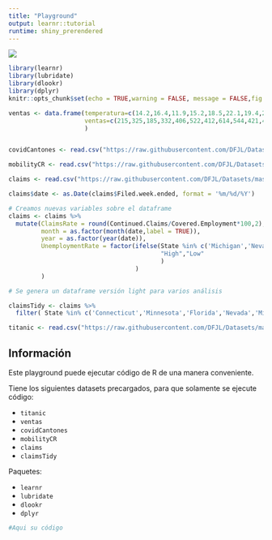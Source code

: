```yaml
---
title: "Playground"
output: learnr::tutorial
runtime: shiny_prerendered
---
```


![](images/logo.png)

```r

library(learnr)
library(lubridate)
library(dlookr)
library(dplyr)
knitr::opts_chunk$set(echo = TRUE,warning = FALSE, message = FALSE,fig.width =10 , fig.height = 8)

ventas <- data.frame(temperatura=c(14.2,16.4,11.9,15.2,18.5,22.1,19.4,25.1,23.4,18.1,22.6,17.2),
                     ventas=c(215,325,185,332,406,522,412,614,544,421,445,408)
                     )


covidCantones <- read.csv("https://raw.githubusercontent.com/DFJL/Datasets/master/covidCantones.csv",sep= ";")

mobilityCR <- read.csv("https://raw.githubusercontent.com/DFJL/Datasets/master/mobilityCR.csv",sep= ";") 

claims <- read.csv("https://raw.githubusercontent.com/DFJL/Datasets/master/unemploymentClaims.csv", sep= ";")

claims$date <- as.Date(claims$Filed.week.ended, format = '%m/%d/%Y')

# Creamos nuevas variables sobre el dataframe
claims <- claims %>%
  mutate(ClaimsRate = round(Continued.Claims/Covered.Employment*100,2),
         month = as.factor(month(date,label = TRUE)),
         year = as.factor(year(date)),
         UnemploymentRate = factor(ifelse(State %in% c('Michigan','Nevada'),
                                          "High","Low"
                                          )
                                   )
         )

# Se genera un dataframe versión light para varios análisis

claimsTidy <- claims %>%
  filter( State %in% c('Connecticut','Minnesota','Florida','Nevada','Michigan') & year(date)==2020) 

titanic <- read.csv("https://raw.githubusercontent.com/DFJL/Datasets/master/titanic.csv",sep= ",")

```



## Información

Este playground puede ejecutar código de R de una manera conveniente.

Tiene los siguientes datasets precargados, para que solamente se ejecute código:

- `titanic`
- `ventas`
- `covidCantones`
- `mobilityCR`
- `claims`
- `claimsTidy`

Paquetes:

- `learnr`
- `lubridate`
- `dlookr`
- `dplyr`

```r

#Aqui su código

```
